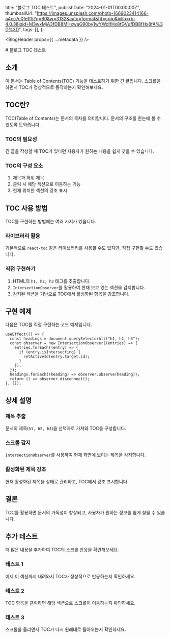   title: "블로그 TOC 테스트",
  publishDate: "2024-01-01T00:00:00Z",
  thumbnailUrl:
    "https://images.unsplash.com/photo-1669023414166-a4cc7c0fe1f5?q=80&w=3132&auto=format&fit=crop&ixlib=rb-4.0.3&ixid=M3wxMjA3fDB8MHxwaG90by1wYWdlfHx8fGVufDB8fHx8fA%3D%3D",
  tags: [],
};

<BlogHeader props={{ ...metadata }} />

<article className="blog-content-article">
# 블로그 TOC 테스트

## 소개

이 문서는 Table of Contents(TOC) 기능을 테스트하기 위한 긴 글입니다. 스크롤을 하면서 TOC가 정상적으로 동작하는지 확인해보세요.

## TOC란?

TOC(Table of Contents)는 문서의 목차를 의미합니다. 문서의 구조를 한눈에 볼 수 있도록 도와줍니다.

### TOC의 필요성

긴 글을 작성할 때 TOC가 있다면 사용자가 원하는 내용을 쉽게 찾을 수 있습니다.

### TOC의 구성 요소

1. 제목과 하위 제목
2. 클릭 시 해당 섹션으로 이동하는 기능
3. 현재 위치한 섹션의 강조 표시

## TOC 사용 방법

TOC를 구현하는 방법에는 여러 가지가 있습니다.

### 라이브러리 활용

기본적으로 `react-toc` 같은 라이브러리를 사용할 수도 있지만, 직접 구현할 수도 있습니다.

### 직접 구현하기

1. HTML의 `h1, h2, h3` 태그를 추출합니다.
2. `IntersectionObserver`를 활용하여 현재 보고 있는 섹션을 감지합니다.
3. 감지된 섹션을 기반으로 TOC에서 활성화된 항목을 강조합니다.

## 구현 예제

다음은 TOC를 직접 구현하는 코드 예제입니다.

```tsx
useEffect(() => {
  const headings = document.querySelectorAll("h1, h2, h3");
  const observer = new IntersectionObserver((entries) => {
    entries.forEach((entry) => {
      if (entry.isIntersecting) {
        setActiveId(entry.target.id);
      }
    });
  });
  headings.forEach((heading) => observer.observe(heading));
  return () => observer.disconnect();
}, []);
```

## 상세 설명

### 제목 추출

문서의 제목(`h1, h2, h3`)을 선택자로 가져와 TOC를 구성합니다.

### 스크롤 감지

`IntersectionObserver`를 사용하여 현재 화면에 보이는 제목을 감지합니다.

### 활성화된 제목 강조

현재 활성화된 제목을 상태로 관리하고, TOC에서 강조 표시합니다.

## 결론

TOC를 활용하면 문서의 가독성이 향상되고, 사용자가 원하는 정보를 쉽게 찾을 수 있습니다.

## 추가 테스트

더 많은 내용을 추가하여 TOC의 스크롤 반응을 확인해보세요.

### 테스트 1

이제 이 섹션까지 내려와서 TOC가 정상적으로 반응하는지 확인하세요.

### 테스트 2

TOC 항목을 클릭하면 해당 섹션으로 스크롤이 이동하는지 확인하세요.

### 테스트 3

스크롤을 올리면서 TOC가 다시 원래대로 돌아오는지 확인하세요.

</article>
